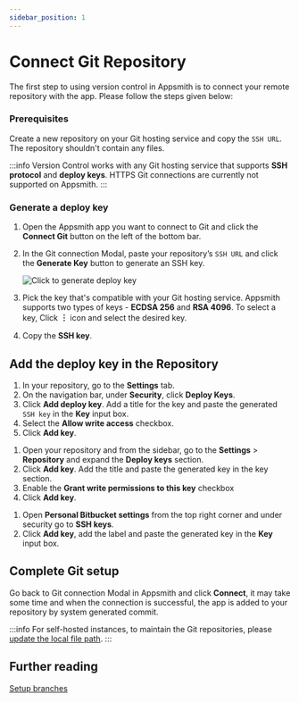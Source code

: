 ```yaml
---
sidebar_position: 1
---
```


# Connect Git Repository

The first step to using version control in Appsmith is to connect your remote repository with the app. Please follow the steps given below:

### Prerequisites

Create a new repository on your Git hosting service and copy the `SSH URL`. The repository shouldn't contain any files.

:::info
Version Control works with any Git hosting service that supports **SSH protocol** and **deploy keys**. HTTPS Git connections are currently not supported on Appsmith.
:::

### Generate a deploy key

1. Open the Appsmith app you want to connect to Git and click the **Connect Git** button on the left of the bottom bar.
2. In the Git connection Modal, paste your repository’s `SSH URL` and click the **Generate Key** button to generate an SSH key.

    ![Click to generate deploy key](/img/generate_deploy_key.png)

3. Pick the key that's compatible with your Git hosting service. Appsmith supports two types of keys -  **ECDSA 256** and **RSA 4096**. To select a key, Click **︙** icon and select the desired key.
4. Copy the **SSH key**.

## Add the deploy key in the Repository
 
<Tabs queryString="version-control">
<TabItem label="GitHub" value="github">

1. In your repository, go to the **Settings** tab.
2. On the navigation bar, under **Security**, click **Deploy Keys**. 
3. Click **Add deploy key**. Add a title for the key and paste the generated `SSH key` in the **Key** input box.
4. Select the **Allow write access** checkbox.
5. Click **Add key**.

</TabItem>
<TabItem label="GitLab" value="gitlab">

1. Open your repository and from the sidebar, go to the **Settings** > **Repository** and expand the **Deploy keys** section.
2. Click **Add key**. Add the title and paste the generated key in the key section.
3. Enable the **Grant write permissions to this key** checkbox 
4. Click **Add key**.

</TabItem>
<TabItem label="Bitbucket" value="bitbucket">

1. Open **Personal Bitbucket settings** from the top right corner and under security go to **SSH keys**.
2. Click **Add key**, add the label and paste the generated key in the **Key** input box.

</TabItem>
</Tabs>

## Complete Git setup

Go back to Git connection Modal in Appsmith and click **Connect**, it may take some time and when the connection is successful, the app is added to your repository by system generated commit.

:::info
For self-hosted instances, to maintain the Git repositories, please [update the local file path](/advanced-concepts/version-control-with-git/updating-local-file-path).
:::

## Further reading

[Setup branches](/advanced-concepts/version-control-with-git/working-with-branches)
